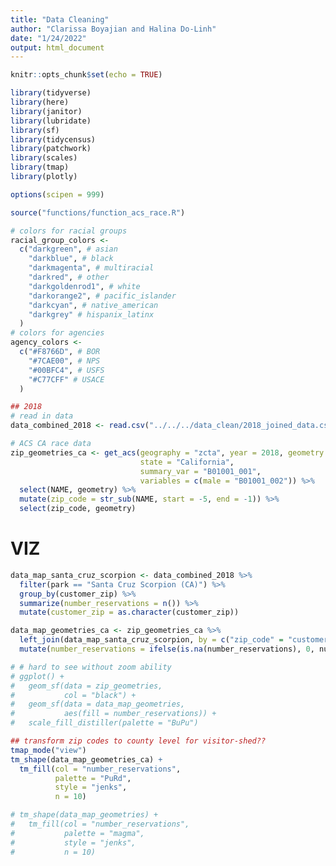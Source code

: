 ```yaml
---
title: "Data Cleaning"
author: "Clarissa Boyajian and Halina Do-Linh"
date: "1/24/2022"
output: html_document
---
```


```r
knitr::opts_chunk$set(echo = TRUE)

library(tidyverse)
library(here)
library(janitor)
library(lubridate)
library(sf)
library(tidycensus)
library(patchwork)
library(scales)
library(tmap)
library(plotly)

options(scipen = 999)

source("functions/function_acs_race.R")

# colors for racial groups
racial_group_colors <- 
  c("darkgreen", # asian
    "darkblue", # black
    "darkmagenta", # multiracial
    "darkred", # other
    "darkgoldenrod1", # white
    "darkorange2", # pacific_islander
    "darkcyan", # native_american
    "darkgrey" # hispanix_latinx
  )
# colors for agencies
agency_colors <- 
  c("#F8766D", # BOR
    "#7CAE00", # NPS
    "#00BFC4", # USFS
    "#C77CFF" # USACE
  )
```

```r
## 2018
# read in data
data_combined_2018 <- read.csv("../../../data_clean/2018_joined_data.csv")

# ACS CA race data
zip_geometries_ca <- get_acs(geography = "zcta", year = 2018, geometry = TRUE, 
                             state = "California",
                             summary_var = "B01001_001",
                             variables = c(male = "B01001_002")) %>% 
  select(NAME, geometry) %>% 
  mutate(zip_code = str_sub(NAME, start = -5, end = -1)) %>% 
  select(zip_code, geometry)

```



# VIZ

```r
data_map_santa_cruz_scorpion <- data_combined_2018 %>% 
  filter(park == "Santa Cruz Scorpion (CA)") %>% 
  group_by(customer_zip) %>% 
  summarize(number_reservations = n()) %>% 
  mutate(customer_zip = as.character(customer_zip))

data_map_geometries_ca <- zip_geometries_ca %>% 
  left_join(data_map_santa_cruz_scorpion, by = c("zip_code" = "customer_zip")) %>% 
  mutate(number_reservations = ifelse(is.na(number_reservations), 0, number_reservations))
```


```r
# # hard to see without zoom ability
# ggplot() +
#   geom_sf(data = zip_geometries,
#           col = "black") +
#   geom_sf(data = data_map_geometries,
#           aes(fill = number_reservations)) +
#   scale_fill_distiller(palette = "BuPu")
```


```r
## transform zip codes to county level for visitor-shed??
tmap_mode("view")
tm_shape(data_map_geometries_ca) +
  tm_fill(col = "number_reservations",
          palette = "PuRd",
          style = "jenks",
          n = 10)

# tm_shape(data_map_geometries) +
#   tm_fill(col = "number_reservations",
#           palette = "magma",
#           style = "jenks",
#           n = 10)

```




